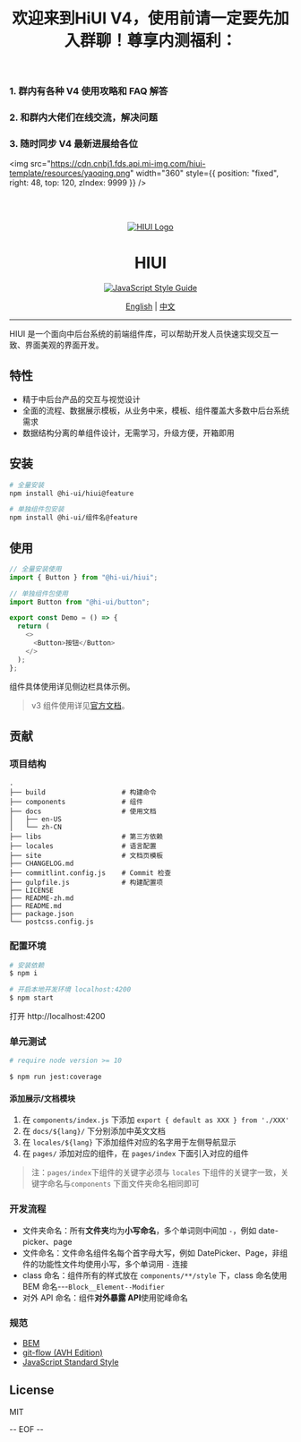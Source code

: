 
<Meta title="使用前请必看 | 安装使用Beta版本" />

<div>
<h1 align="center">
  欢迎来到HiUI V4，使用前请一定要先加入群聊！尊享内测福利：
</h1>


<br />
<h3>1. 群内有各种 V4 使用攻略和 FAQ 解答</h3>
<h3>2. 和群内大佬们在线交流，解决问题</h3>
<h3>3. 随时同步 V4 最新进展给各位</h3>

<img
  src="https://cdn.cnbj1.fds.api.mi-img.com/hiui-template/resources/yaoqing.png"
  width="360"
  style={{ position: "fixed", right: 48, top: 120, zIndex: 9999 }}
/>

</div>


<br />
<br />

<div align="center">


[![HIUI Logo](https://raw.githubusercontent.com/XiaoMi/hiui/master/site/static/img/logo.png)](https://xiaomi.github.io/hiui/)

<h1 align="center">HIUI</h1>

[![JavaScript Style Guide](https://camo.githubusercontent.com/58fbab8bb63d069c1e4fb3fa37c2899c38ffcd18/68747470733a2f2f696d672e736869656c64732e696f2f62616467652f636f64655f7374796c652d7374616e646172642d627269676874677265656e2e737667)](https://github.com/standard/standard)

[English](https://github.com/XiaoMi/hiui/blob/master/README.md) | [中文](https://github.com/XiaoMi/hiui/blob/master/README-zh.md)

</div>


---

HIUI 是一个面向中后台系统的前端组件库，可以帮助开发人员快速实现交互一致、界面美观的界面开发。

## 特性

- 精于中后台产品的交互与视觉设计
- 全面的流程、数据展示模板，从业务中来，模板、组件覆盖大多数中后台系统需求
- 数据结构分离的单组件设计，无需学习，升级方便，开箱即用

## 安装

```sh
# 全量安装
npm install @hi-ui/hiui@feature

# 单独组件包安装
npm install @hi-ui/组件名@feature

```

## 使用

```js
// 全量安装使用
import { Button } from "@hi-ui/hiui";

// 单独组件包使用
import Button from "@hi-ui/button";

export const Demo = () => {
  return (
    <>
      <Button>按钮</Button>
    </>
  );
};
```

组件具体使用详见侧边栏具体示例。

> v3 组件使用详见[官方文档](https://xiaomi.github.io/hiui/zh-CN/docs/quick-start)。

## 贡献

### 项目结构

```
.
├── build                   # 构建命令
├── components              # 组件
├── docs                    # 使用文档
│   ├── en-US
│   └── zh-CN
├── libs                    # 第三方依赖
├── locales                 # 语言配置
├── site                    # 文档页模板
├── CHANGELOG.md
├── commitlint.config.js    # Commit 检查
├── gulpfile.js             # 构建配置项
├── LICENSE
├── README-zh.md
├── README.md
├── package.json
└── postcss.config.js
```

### 配置环境

```sh
# 安装依赖
$ npm i

# 开启本地开发环境 localhost:4200
$ npm start
```

打开 http://localhost:4200

### 单元测试

```sh
# require node version >= 10

$ npm run jest:coverage
```

#### 添加展示/文档模块

1. 在 `components/index.js` 下添加 `export { default as XXX } from './XXX'`
2. 在 `docs/${lang}/` 下分别添加中英文文档
3. 在 `locales/${lang}` 下添加组件对应的名字用于左侧导航显示
4. 在 `pages/` 添加对应的组件，在 `pages/index` 下面引入对应的组件

> 注：`pages/index`下组件的关键字必须与 `locales` 下组件的关键字一致，关键字命名与`components` 下面文件夹命名相同即可

### 开发流程

- 文件夹命名：所有**文件夹**均为**小写命名**，多个单词则中间加 `-`，例如 date-picker、page
- 文件命名：文件命名组件名每个首字母大写，例如 DatePicker、Page，非组件的功能性文件均使用小写，多个单词用 `-` 连接
- class 命名：组件所有的样式放在 `components/**/style` 下，class 命名使用 BEM 命名---`Block__Element--Modifier`
- 对外 API 命名：组件**对外暴露 API**使用驼峰命名

### 规范

- [BEM](https://en.bem.info/)
- [git-flow (AVH Edition)](https://github.com/petervanderdoes/gitflow-avh)
- [JavaScript Standard Style](https://github.com/standard/standard)

## License

MIT

-- EOF --
